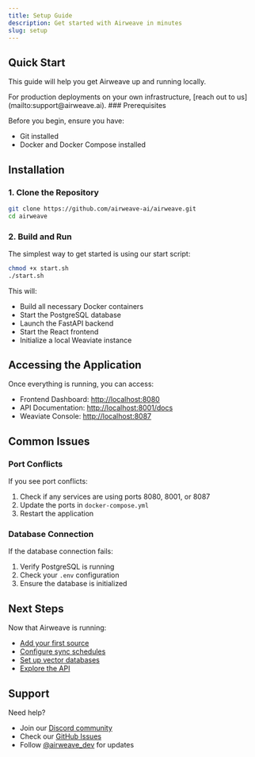 ```yaml
---
title: Setup Guide
description: Get started with Airweave in minutes
slug: setup
---
```


## Quick Start

This guide will help you get Airweave up and running locally. 

<Note>
For production deployments on your own infrastructure, [reach out to us](mailto:support@airweave.ai).
</Note>
### Prerequisites

Before you begin, ensure you have:
- Git installed
- Docker and Docker Compose installed

## Installation

### 1. Clone the Repository

```bash
git clone https://github.com/airweave-ai/airweave.git
cd airweave
```

### 2. Build and Run

The simplest way to get started is using our start script:

```bash
chmod +x start.sh
./start.sh
```

This will:
- Build all necessary Docker containers
- Start the PostgreSQL database
- Launch the FastAPI backend
- Start the React frontend
- Initialize a local Weaviate instance

## Accessing the Application

Once everything is running, you can access:

- Frontend Dashboard: [http://localhost:8080](http://localhost:8080)
- API Documentation: [http://localhost:8001/docs](http://localhost:8001/docs)
- Weaviate Console: [http://localhost:8087](http://localhost:8087)


## Common Issues

### Port Conflicts
If you see port conflicts:
1. Check if any services are using ports 8080, 8001, or 8087
2. Update the ports in `docker-compose.yml`
3. Restart the application

### Database Connection
If the database connection fails:
1. Verify PostgreSQL is running
2. Check your `.env` configuration
3. Ensure the database is initialized

## Next Steps

Now that Airweave is running:
- [Add your first source](/sources)
- [Configure sync schedules](/sync)
- [Set up vector databases](/vector-dbs)
- [Explore the API](/api)

## Support

Need help?
- Join our [Discord community](https://discord.gg/484HY9Ehxt)
- Check our [GitHub Issues](https://github.com/airweave-ai/airweave/issues)
- Follow [@airweave_dev](https://twitter.com/airweave_dev) for updates
